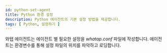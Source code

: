 ```yaml
---
id: python-set-agent
title: Python 환경 설정
description: Python 에이전트의 기본 설정 방법을 제공합니다.
tags: [ Python, 설정하기 ]
---
```


와탭 에이전트는 에이전트 별 필요한 설정을 *whatap.conf* 파일에 작성합니다. 에이전트는 환경변수를 통해 설정 파일의 위치를 파악하고 로딩합니다. 

<!-- 과정을 디테일하게 넣자-->